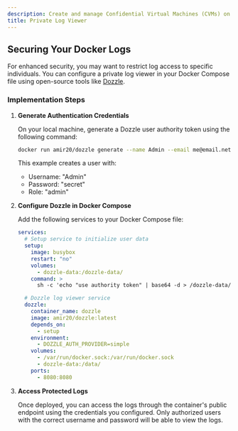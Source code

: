 ```yaml
---
description: Create and manage Confidential Virtual Machines (CVMs) on Phala Cloud.
title: Private Log Viewer
---
```



## Securing Your Docker Logs

For enhanced security, you may want to restrict log access to specific individuals. You can configure a private log viewer in your Docker Compose file using open-source tools like [Dozzle](https://github.com/amir20/dozzle).

### Implementation Steps

1. **Generate Authentication Credentials**

   On your local machine, generate a Dozzle user authority token using the following command:
   
   ```bash
   docker run amir20/dozzle generate --name Admin --email me@email.net --password secret admin | base64 -w 1000
   ```
   
   This example creates a user with:
   - Username: "Admin"
   - Password: "secret"
   - Role: "admin"

2. **Configure Dozzle in Docker Compose**

   Add the following services to your Docker Compose file:
   
   ```yaml
   services:
     # Setup service to initialize user data
     setup:
       image: busybox
       restart: "no"
       volumes:
         - dozzle-data:/dozzle-data/
       command: >
         sh -c 'echo "use authority token" | base64 -d > /dozzle-data/users.yml || true'
   
     # Dozzle log viewer service
     dozzle:
       container_name: dozzle
       image: amir20/dozzle:latest
       depends_on:
         - setup
       environment:
         - DOZZLE_AUTH_PROVIDER=simple
       volumes:
         - /var/run/docker.sock:/var/run/docker.sock
         - dozzle-data:/data/
       ports:
         - 8080:8080
   ```

3. **Access Protected Logs**

   Once deployed, you can access the logs through the container's public endpoint using the credentials you configured. Only authorized users with the correct username and password will be able to view the logs.
